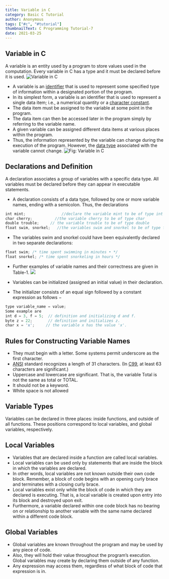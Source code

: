 ```yaml
---
title: Variable in C
category: Basic C Tutorial
author: Anonymous
tags: ["#c", "#tutorial"]
thumbnailText: C Programming Tutorial-7
date: 2021-03-25
---
```



## Variable in C
A variable is an entity used by a program to store values used in the computation. Every variable in C has a type and it must be declared before it is used.
![ Variable in C](../../assets/cPic/var.PNG)
- A variable is an [identifier](https://funycode.com/identifier-set-in-c/) that is used to represent some specified type of information within a designated portion of the program.
- In its simplest form, a variable is an identifier that is used to represent a single data item; i.e., a numerical quantity or a [character constant](https://funycode.com/constant-in-c/).
- The data item must be assigned to the variable at some point in the program.
- The data item can then be accessed later in the program simply by referring to the variable name.
- A given variable can be assigned different data items at various places within the program.
- Thus, the information represented by the variable can change during the execution of the program. However, the [data type](https://funycode.com/data-types-in-c/) associated with the variable cannot change.
![Fig: Variable in C ](../../assets/cPic/var-1.png)

## Declarations and Definition
A declaration associates a group of variables with a specific data type. All variables must be declared before they can appear in executable statements.
- A declaration consists of a data type, followed by one or more variable names, ending with a semicolon. Thus, the declarations
```js
int mint;                //declare the variable mint to be of type int
char cherry;          //the variable cherry to be of type char
double trouble;     // the variable trouble to be of type double
float swim, snorkel;   //the variables swim and snorkel to be of type float
```
- The variables swim and snorkel could have been equivalently declared in two separate declarations:
```js
float swim; /* time spent swimming in minutes • */
float snorkel; /* time spent snorkeling in hours */
```
- Further examples of variable names and their correctness are given in Table-1.
![ ](../../assets/cPic/var-2.png)

- Variables can be initialized (assigned an initial value) in their declaration.
- The initializer consists of an equal sign followed by a constant expression as follows −
```js
type variable_name = value;
Some example are
int d = 3, f = 5;  // definition and initializing d and f.
byte z = 22;       // definition and initializes z.
char x = 'x';     // the variable x has the value 'x'.
```
## Rules for Constructing Variable Names
- They must begin with a letter. Some systems permit underscore as the first character.
- [ANSI](https://ansi.org/) standard recognizes a length of 31 characters. (In [C99](https://en.wikipedia.org/wiki/C99), at least 63 characters are significant.)
- Uppercase and lowercase are significant. That is, the variable Total is not the same as total or TOTAL.
- It should not be a keyword.
- White space is not allowed
## Variable Types
Variables can be declared in three places: inside functions, and outside of all functions. These positions
correspond to local variables, and global variables, respectively.
## Local Variables
- Variables that are declared inside a function are called local variables.
- Local variables can be used only by statements that are inside the block in which the variables are declared.
- In other words, local variables are not known outside their own code block. Remember, a block of code begins with an opening curly brace and terminates with a closing curly brace.
- Local variables exist only while the block of code in which they are declared is executing. That is, a local variable is created upon entry into its block and destroyed upon exit.
- Furthermore, a variable declared within one code block has no bearing on or relationship to another variable with the same name declared within a different code block.
## Global Variables
- Global variables are known throughout the program and may be used by any piece of code.
- Also, they will hold their value throughout the program’s execution. Global variables may create by declaring them outside of any function.
- Any expression may access them, regardless of what block of code that expression is in.
